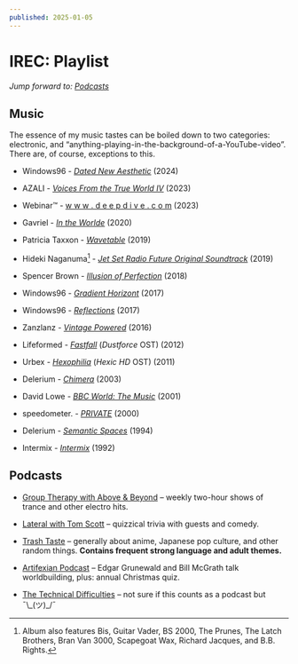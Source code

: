 ```yaml
---
published: 2025-01-05
---
```


# IREC: Playlist

*Jump forward to: [Podcasts](#podcasts)*

## Music

The essence of my music tastes can be boiled down to two categories: electronic, and “anything-playing-in-the-background-of-a-YouTube-video”. There are, of course, exceptions to this.

- Windows96 - [*Dated New Aesthetic*](https://windows96.bandcamp.com/album/dated-new-aesthetic) (2024)

- AZALI - [*Voices From the True World IV*](https://azali.bandcamp.com/album/voices-from-the-true-world-iv) (2023)

- Webinar™ - [w w w . d e e p d i v e . c o m](https://fullmetalrecords.bandcamp.com/album/w-w-w-d-e-e-p-d-i-v-e-c-o-m) (2023)
  
- Gavriel - [*In the Worlde*](https://windows96.bandcamp.com/album/in-the-worlde) (2020)

- Patricia Taxxon - [*Wavetable*](https://patriciataxxon.bandcamp.com/album/wavetable) (2019)

- Hideki Naganuma[^1] - [*Jet Set Radio Future Original Soundtrack*](https://www.discogs.com/release/14535993-Various-Jet-Set-Radio-Future-Original-Soundtrack) (2019)

- Spencer Brown - [*Illusion of Perfection*](https://music.anjunabeats.com/release/96654-spencer-brown-illusion-of-perfection) (2018)

- Windows96 - [*Gradient Horizont*](https://windows96.bandcamp.com/album/gradient-horizont) (2017)

- Windows96 - [*Reflections*](https://windows96.bandcamp.com/album/reflections) (2017)

- Zanzlanz - [*Vintage Powered*](https://zanzlanz.bandcamp.com/album/vintage-powered) (2016)
  
- Lifeformed - [*Fastfall*](https://lifeformed.bandcamp.com/album/fastfall) (*Dustforce* OST) (2012)
  
- Urbex - [*Hexophilia*](https://urbex.bandcamp.com/album/hexophilia) (*Hexic HD* OST) (2011)
  
- Delerium - [*Chimera*](https://delerium-official.bandcamp.com/album/chimera) (2003)

- David Lowe - [*BBC World: The Music*](https://www.discogs.com/release/14648968-David-Lowe-BBC-World-The-Music) (2001)

- speedometer. - [*PRIVATE*](https://www.discogs.com/master/363946-Speedometer-Private) (2000)

- Delerium - [*Semantic Spaces*](https://delerium-official.bandcamp.com/album/semantic-spaces) (1994)
  
- Intermix - [*Intermix*](https://www.discogs.com/release/74109-InterMix-Intermix) (1992)
  
## Podcasts

- [Group Therapy with Above & Beyond](https://www.aboveandbeyond.nu/abgt)
  – weekly two-hour shows of trance and other electro hits.

- [Lateral with Tom Scott](https://lateralcast.com/)
  – quizzical trivia with guests and comedy.

- [Trash Taste](https://trashtaste.com)
  – generally about anime, Japanese pop culture, and other random things.
    **Contains frequent strong language and adult themes.**

- [Artifexian Podcast](https://www.artifexianpodcast.com/)
  – Edgar Grunewald and Bill McGrath talk worldbuilding, plus: annual Christmas
    quiz.

- [The Technical Difficulties](https://www.techdif.co.uk/)
  – not sure if this counts as a podcast but <span alt=":shrug:">¯\\\_(ツ)\_/¯</span>

[^1]: Album also features Bis, Guitar Vader, BS 2000, The Prunes, The Latch
      Brothers, Bran Van 3000, Scapegoat Wax, Richard Jacques, and B.B. Rights.
